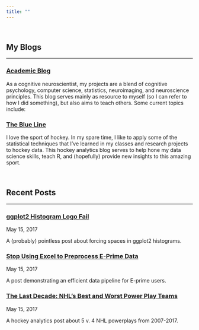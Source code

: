 ```yaml
---
title: ""
---
```


<br>

<h2><span class="fa fa-paper-plane-o" aria-hidden="true"></span> My Blogs</h2> 
<hr>

<h3><span class="fa fa-newspaper-o" aria-hidden="true"></span><a href="academicblog.html"> Academic Blog</a></h3> 

As a cognitive neuroscientist, my projects are a blend of cognitive psychology, computer science, statistics, neuroimaging, and neuroscience principles. This blog serves mainly as resource to myself (so I can refer to how I did something), but also aims to teach others. Some current topics include:

<h3><span class="fa fa-newspaper-o" aria-hidden="true"></span><a href="theblueline.html"> The Blue Line</a></h3> 

I love the sport of hockey. In my spare time, I like to apply some of the statistical techniques that I've learned in my classes and research projects to hockey data. This hockey analytics blog serves to help hone my data science skills, teach R, and (hopefully) provide new insights to this amazing sport.

<br>

<h2><span class="fa fa-file-text-o" aria-hidden="true"></span> Recent Posts</h2> 
<hr>

<h3><span class="fa fa-sticky-note-o" aria-hidden="true"></span><a href="post-ggplot2-Histogram-Logo-Fail.html"> ggplot2 Histogram Logo Fail</a></h3>
<span class="glyphicon glyphicon-time"></span> May 15, 2017<br>

A (probably) pointless post about forcing spaces in ggplot2 histograms.

<h3><span class="fa fa-sticky-note-o" aria-hidden="true"></span><a href="post-Stop-Using-Excel-to-Preprocess-E-Prime-Data.html"> Stop Using Excel to Preprocess E-Prime Data</a></h3>
<span class="glyphicon glyphicon-time"></span> May 15, 2017<br>

A post demonstrating an efficient data pipeline for E-prime users.

<h3><span class="fa fa-sticky-note-o" aria-hidden="true"></span><a href="post-The-Last-Decade-NHLs-Best-and-Worst-Power-Play-Teams.html"> The Last Decade: NHL’s Best and Worst Power Play Teams</a></h3>
<span class="glyphicon glyphicon-time"></span> May 15, 2017<br>

A hockey analytics post about 5 v. 4 NHL powerplays from 2007-2017.

